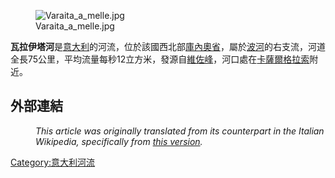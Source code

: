[[Image:Varaita_a_melle.jpg|right]]

'''瓦拉伊塔河'''是[[意大利|意大利]]的河流，位於該國西北部[[庫內奧省|庫內奧省]]，屬於[[波河|波河]]的右支流，河道全長75公里，平均流量每秒12立方米，發源自[[維佐峰|維佐峰]]，河口處在[[卡薩爾格拉索|卡薩爾格拉索]]附近。

==外部連結==
:''This article was originally translated from its counterpart in the Italian Wikipedia, specifically from [http://it.wikipedia.org/w/index.php?title=Varaita&oldid=13274365 this version].''

{{coord|44|49|N|7|36|E|display=title|region:IT_type:river_source:GNS-enwiki}}

{{Italy-geo-stub}}
[[Category:意大利河流|Category:意大利河流]]
